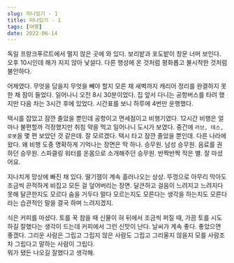 ```yaml
---
slug: 떠나있기 - 1
title: 떠나있기 - 1
tags: [여행]
date: 2022-06-14
---
```


독일 프랑크푸르트에서 멀지 않은 곳에 와 있다. 보리밭과 포도밭이 창문 너머 보인다. 오후 10시인데 해가 지지 않아 낯설다.
다른 행성에 온 것처럼 평화롭고 불시착한 것처럼 불안하다.

어제였다. 무엇을 담을지 무엇을 빼야 할지 모른 채 새벽까지 캐리어 정리를 완결하지 못한 채 잠이 들었다. 일어나니 오전 8시 30분이었다.
집 앞서 다니는 공항버스를 타려 했지만 다음 차는 3시간 후에 있었다. 시간표를 보니 하루에 4번만 운행했다.

택시를 잡았고 잠깐 졸았을 뿐인데 공항이고 면세점이고 비행기였다. 12시간 비행은 얼마나 불편할까 걱정했지만 취침 약을 먹고 일어나니 도시가 보였다.
중간에 `러브, 데스, 로봇`을 몇 편 보았던 것 같은데. 잘 모르겠다. 택시 타고 잠깐 졸았을 뿐인데. 다른 나라에 왔다. 왜
비행 도중 명확하게 기억나는 장면은 딱 하나. 승무원. 남성 승무원. 음료를 권하던 승무원. 스파클링 워터를 온몸으로 소개해주던 승무원.
반짝반짝 작은 별. 잘 마셨어요.

지나치게 망상에 빠진 채 있다. 딸기잼이 계속 흘러나오는 상상. 뚜껑으로 아무리 막아도 조금씩 끈적하게 비집고 모든 걸 덮어버리는 장면. 달큰하고 걸음이 느려지고
느려지다 못해 달큰한지도 모르다 숨을 거두다 말다 모르는지도 모른다는 생각을 하는지도 모른다라는 습관적인 말을 결국 하며 느려지겠지.

식은 커피를 마셨다. 토를 꾹 참을 때 신물이 혀 뒤에서 조금씩 퍼질 때, 가끔 토를 시도하길 잘했다는 생각이 드는데 커피에서 그런 신맛이 난다.
날씨가 계속 좋다. 좋았으면 좋겠다. 그리운 사람은 그립고 그립지 않은 사람도 그립고 그리울지 않을지 모를 사람조차 그립다고 말하는 사람이 그립다.  
뭐가 됐든 나오길 잘했다고 생각해.
